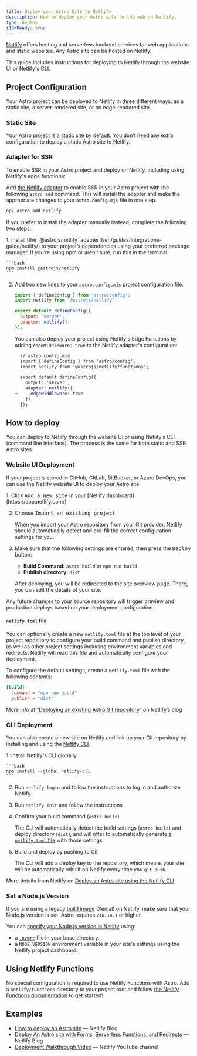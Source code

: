 ```yaml
---
title: Deploy your Astro Site to Netlify
description: How to deploy your Astro site to the web on Netlify.
type: deploy
i18nReady: true
---
```


[Netlify](https://netlify.com) offers hosting and serverless backend services for web applications and static websites. Any Astro site can be hosted on Netlify!

This guide includes instructions for deploying to Netlify through the website UI or Netlify's CLI.

## Project Configuration

Your Astro project can be deployed to Netlify in three different ways: as a static site, a server-rendered site, or an edge-rendered site.

### Static Site

Your Astro project is a static site by default. You don’t need any extra configuration to deploy a static Astro site to Netlify.

### Adapter for SSR

To enable SSR in your Astro project and deploy on Netlify, including using Netlify's edge functions:

Add [the Netlify adapter](/en/guides/integrations-guide/netlify/) to enable SSR in your Astro project with the following `astro add` command. This will install the adapter and make the appropriate changes to your `astro.config.mjs` file in one step.

```bash
npx astro add netlify
```

If you prefer to install the adapter manually instead, complete the following two steps:

<Steps>
1. Install [the `@astrojs/netlify` adapter](/en/guides/integrations-guide/netlify/) to your project’s dependencies using your preferred package manager. If you’re using npm or aren’t sure, run this in the terminal:

    ```bash
    npm install @astrojs/netlify
    ```

2. Add two new lines to your `astro.config.mjs` project configuration file.

    ```js title="astro.config.mjs" ins={2, 5-6}
    import { defineConfig } from 'astro/config';
    import netlify from '@astrojs/netlify';

    export default defineConfig({
      output: 'server',
      adapter: netlify(),
    });
    ```

    You can also deploy your project using Netlify's Edge Functions by adding `edgeMiddleware: true` to the Netlify adapter's configuration:

    ```diff lang="js"
      // astro.config.mjs
      import { defineConfig } from 'astro/config';
      import netlify from '@astrojs/netlify/functions';

      export default defineConfig({
        output: 'server',
        adapter: netlify({
    +     edgeMiddleware: true
        }),
      });
    ```
</Steps>

## How to deploy

You can deploy to Netlify through the website UI or using Netlify’s CLI (command line interface). The process is the same for both static and SSR Astro sites.

### Website UI Deployment

If your project is stored in GitHub, GitLab, BitBucket, or Azure DevOps, you can use the Netlify website UI to deploy your Astro site.

<Steps>
1. Click <kbd>Add a new site</kbd> in your [Netlify dashboard](https://app.netlify.com/)

2. Choose <kbd>Import an existing project</kbd>

    When you import your Astro repository from your Git provider, Netlify should automatically detect and pre-fill the correct configuration settings for you.

3. Make sure that the following settings are entered, then press the <kbd>Deploy</kbd> button:

    - **Build Command:** `astro build` or `npm run build`
    - **Publish directory:** `dist`

    After deploying, you will be redirected to the site overview page. There, you can edit the details of your site.
</Steps>

Any future changes to your source repository will trigger preview and production deploys based on your deployment configuration.

#### `netlify.toml` file

You can optionally create a new `netlify.toml` file at the top level of your project repository to configure your build command and publish directory, as well as other project settings including environment variables and redirects. Netlify will read this file and automatically configure your deployment.

To configure the default settings, create a `netlify.toml` file with the following contents:

```toml
[build]
  command = "npm run build"
  publish = "dist"
```

<ReadMore>More info at [“Deploying an existing Astro Git repository”](https://www.netlify.com/blog/how-to-deploy-astro/#deploy-an-existing-git-repository-to-netlify) on Netlify’s blog</ReadMore>

### CLI Deployment

You can also create a new site on Netlify and link up your Git repository by installing and using the [Netlify CLI](https://cli.netlify.com/).

<Steps>
1. Install Netlify's CLI globally

    ```bash
    npm install --global netlify-cli
    ```

2. Run `netlify login` and follow the instructions to log in and authorize Netlify

3. Run `netlify init` and follow the instructions

4. Confirm your build command (`astro build`)

    The CLI will automatically detect the build settings (`astro build`) and deploy directory (`dist`), and will offer to automatically generate [a `netlify.toml` file](#netlifytoml-file) with those settings.

5. Build and deploy by pushing to Git

    The CLI will add a deploy key to the repository, which means your site will be automatically rebuilt on Netlify every time you `git push`.
</Steps>

<ReadMore>More details from Netlify on [Deploy an Astro site using the Netlify CLI](https://www.netlify.com/blog/how-to-deploy-astro/#link-your-astro-project-and-deploy-using-the-netlify-cli)</ReadMore>

### Set a Node.js Version

If you are using a legacy [build image](https://docs.netlify.com/configure-builds/get-started/#build-image-selection) (Xenial) on Netlify, make sure that your Node.js version is set. Astro requires `v18.14.1` or higher.

You can [specify your Node.js version in Netlify](https://docs.netlify.com/configure-builds/manage-dependencies/#node-js-and-javascript) using:
- a [`.nvmrc`](https://github.com/nvm-sh/nvm#nvmrc) file in your base directory.
- a `NODE_VERSION` environment variable in your site's settings using the Netlify project dashboard.

## Using Netlify Functions

No special configuration is required to use Netlify Functions with Astro. Add a `netlify/functions` directory to your project root and follow [the Netlify Functions documentation](https://docs.netlify.com/functions/overview/) to get started!

## Examples

- [How to deploy an Astro site](https://www.netlify.com/blog/how-to-deploy-astro/) — Netlify Blog
- [Deploy An Astro site with Forms, Serverless Functions, and Redirects](https://www.netlify.com/blog/deploy-an-astro-site-with-forms-serverless-functions-and-redirects/) — Netlify Blog
- [Deployment Walkthrough Video](https://youtu.be/GrSLYq6ZTes) — Netlify YouTube channel

